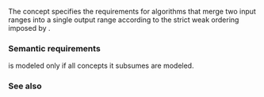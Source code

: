 {{cpp/title|mergeable}}
{{cpp/iterator/navbar}}
{{dcl begin}}
{{dcl header | iterator}}
{{dcl | since=c++20 | 1=
template&lt; class I1, class I2, class Out, class Comp = ranges::less,
          class Proj1 = std::identity, class Proj2 = std::identity &gt;
concept mergeable =
    std::input_iterator&lt;I1&gt; &amp;&amp;
    std::input_iterator&lt;I2&gt; &amp;&amp;
    std::weakly_incrementable&lt;Out&gt; &amp;&amp;
    std::indirectly_copyable&lt;I1, Out&gt; &amp;&amp;
    std::indirectly_copyable&lt;I2, Out&gt; &amp;&amp;
    std::indirect_strict_weak_order&lt;Comp,
                                    std::projected&lt;I1, Proj1&gt;,
                                    std::projected&lt;I2, Proj2&gt;&gt;;
}}
{{dcl end}}

The {{tt|mergeable}} concept specifies the requirements for algorithms that merge two input ranges into a single output range according to the strict weak ordering imposed by {{tt|Comp}}.

===Semantic requirements===
{{tt|mergeable}} is modeled only if all concepts it subsumes are modeled.

===See also===
{{dsc begin}}
{{dsc inc | cpp/algorithm/ranges/dsc merge}}
{{dsc inc | cpp/algorithm/ranges/dsc set_union}}
{{dsc inc | cpp/algorithm/ranges/dsc set_intersection}}
{{dsc inc | cpp/algorithm/ranges/dsc set_difference}}
{{dsc inc | cpp/algorithm/ranges/dsc set_symmetric_difference}}
{{dsc end}}

{{langlinks|es|ja|zh}}